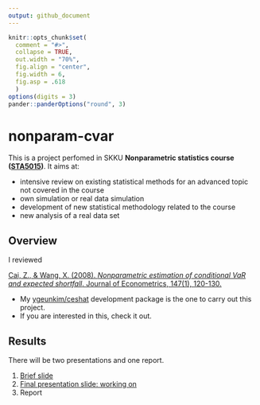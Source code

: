 ```yaml
---
output: github_document
---
```


```r
knitr::opts_chunk$set(
  comment = "#>",
  collapse = TRUE,
  out.width = "70%",
  fig.align = "center",
  fig.width = 6,
  fig.asp = .618
  )
options(digits = 3)
pander::panderOptions("round", 3)
```

# nonparam-cvar

This is a project perfomed in SKKU **Nonparametric statistics course ([STA5015](https://sites.google.com/site/eunryungleestat/))**. It aims at:

- intensive review on existing statistical methods for an advanced topic not covered in the course
- own simulation or real data simulation
- development of new statistical methodology related to the course
- new analysis of a real data set

## Overview

I reviewed

[Cai, Z., & Wang, X. (2008). *Nonparametric estimation of conditional VaR and expected shortfall*. Journal of Econometrics, 147(1), 120-130.](https://www.sciencedirect.com/science/article/abs/pii/S0304407608001292)

- My [ygeunkim/ceshat](https://github.com/ygeunkim/ceshat) development package is the one to carry out this project.
- If you are interested in this, check it out.

## Results

There will be two presentations and one report.

1. [Brief slide](https://github.com/ygeunkim/nonparam-cvar/blob/master/static/slides/younggeunslide1.pdf)
2. [Final presentation slide: working on](https://github.com/ygeunkim/nonparam-cvar/blob/master/static/slides/younggeunslide2.pdf)
3. Report
